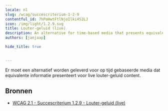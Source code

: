```yaml
---
locale: nl
slug: /wcag/succescriterium-1-2-9
contentful_id: 7hPoHwtFtlNjoIlki452LJ
icon: /img/light/1.2.9.svg
title: Louter-geluid (live)
description: An alternative for time-based media that presents equivalent information for live audio-only content must be provided.
authors: [janjaap]

hide_title: true

	
---
```


<Hero
  title="Louter-geluid (live)"
  icon="/img/light/1.2.9.svg"
  prefix="Succescriterium 1.2.9"
  suffix="Niveau AAA"
/>

Er moet een alternatief worden geleverd voor op tijd gebaseerde media dat equivalente informatie presenteert voor live louter-geluid content. 

## Bronnen

- [WCAG 2.1 - Succescriterium 1.2.9 - Louter-geluid (live)](https://www.w3.org/Translations/WCAG21-nl/#louter-geluid-live)